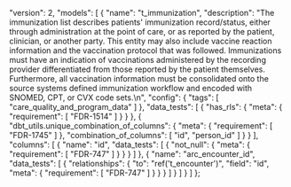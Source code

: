   "version": 2,
  "models": [
    {
      "name": "t_immunization",
      "description": "The immunization list describes patients' immunization record/status, either through administration at the point of care, or as reported by the patient, clinician, or another party. This entity may also include vaccine reaction information and the vaccination protocol that was followed. Immunizations must have an indication of vaccinations administered by the recording provider differentiated from those reported by the patient themselves. Furthermore, all vaccination information must be consolidated onto the source systems defined immunization workflow and encoded with SNOMED, CPT, or CVX code sets.\n",
      "config": {
        "tags": [
          "care_quality_and_program_data"
        ]
      },
      "data_tests": [
        {
          "has_rls": {
            "meta": {
              "requirement": [
                "FDR-1514"
              ]
            }
          }
        },
        {
          "dbt_utils.unique_combination_of_columns": {
            "meta": {
              "requirement": [
                "FDR-1745"
              ]
            },
            "combination_of_columns": [
              "id",
              "person_id"
            ]
          }
        }
      ],
      "columns": [
        {
          "name": "id",
          "data_tests": [
            {
              "not_null": {
                "meta": {
                  "requirement": [
                    "FDR-747"
                  ]
                }
              }
            }
          ]
        },
        {
          "name": "arc_encounter_id",
          "data_tests": [
            {
              "relationships": {
                "to": "ref('t_encounter')",
                "field": "id",
                "meta": {
                  "requirement": [
                    "FDR-747"
                  ]
                }
              }
            }
          ]
        }
      ]
    }
  ]
};
